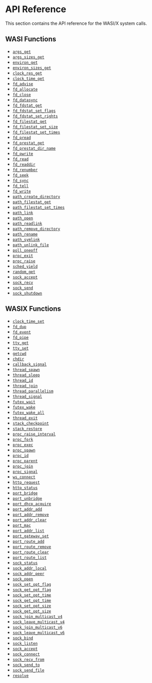 # API Reference

This section contains the API reference for the WASI/X system calls.

## WASI Functions

- [`args_get`](/docs/api-reference/wasi/args_get)
- [`args_sizes_get`](/docs/api-reference/wasi/args_sizes_get)
- [`environ_get`](/docs/api-reference/wasi/environ_get)
- [`environ_sizes_get`](/docs/api-reference/wasi/environ_sizes_get)
- [`clock_res_get`](/docs/api-reference/wasi/clock_res_get)
- [`clock_time_get`](/docs/api-reference/wasi/clock_time_get)
- [`fd_advise`](/docs/api-reference/wasi/fd_advise)
- [`fd_allocate`](/docs/api-reference/wasi/fd_allocate)
- [`fd_close`](/docs/api-reference/wasi/fd_close)
- [`fd_datasync`](/docs/api-reference/wasi/fd_datasync)
- [`fd_fdstat_get`](/docs/api-reference/wasi/fd_fdstat_get)
- [`fd_fdstat_set_flags`](/docs/api-reference/wasi/fd_fdstat_set_flags)
- [`fd_fdstat_set_rights`](/docs/api-reference/wasi/fd_fdstat_set_rights)
- [`fd_filestat_get`](/docs/api-reference/wasi/fd_filestat_get)
- [`fd_filestat_set_size`](/docs/api-reference/wasi/fd_filestat_set_size)
- [`fd_filestat_set_times`](/docs/api-reference/wasi/fd_filestat_set_times)
- [`fd_pread`](/docs/api-reference/wasi/fd_pread)
- [`fd_prestat_get`](/docs/api-reference/wasi/fd_prestat_get)
- [`fd_prestat_dir_name`](/docs/api-reference/wasi/fd_prestat_dir_name)
- [`fd_pwrite`](/docs/api-reference/wasi/fd_pwrite)
- [`fd_read`](/docs/api-reference/wasi/fd_read)
- [`fd_readdir`](/docs/api-reference/wasi/fd_readdir)
- [`fd_renumber`](/docs/api-reference/wasi/fd_renumber)
- [`fd_seek`](/docs/api-reference/wasi/fd_seek)
- [`fd_sync`](/docs/api-reference/wasi/fd_sync)
- [`fd_tell`](/docs/api-reference/wasi/fd_tell)
- [`fd_write`](/docs/api-reference/wasi/fd_write)
- [`path_create_directory`](/docs/api-reference/wasi/path_create_directory)
- [`path_filestat_get`](/docs/api-reference/wasi/path_filestat_get)
- [`path_filestat_set_times`](/docs/api-reference/wasi/path_filestat_set_times)
- [`path_link`](/docs/api-reference/wasi/path_link)
- [`path_open`](/docs/api-reference/wasi/path_open)
- [`path_readlink`](/docs/api-reference/wasi/path_readlink)
- [`path_remove_directory`](/docs/api-reference/wasi/path_remove_directory)
- [`path_rename`](/docs/api-reference/wasi/path_rename)
- [`path_symlink`](/docs/api-reference/wasi/path_symlink)
- [`path_unlink_file`](/docs/api-reference/wasi/path_unlink_file)
- [`poll_oneoff`](/docs/api-reference/wasi/poll_oneoff)
- [`proc_exit`](/docs/api-reference/wasi/proc_exit)
- [`proc_raise`](/docs/api-reference/wasi/proc_raise)
- [`sched_yield`](/docs/api-reference/wasi/sched_yield)
- [`random_get`](/docs/api-reference/wasi/random_get)
- [`sock_accept`](/docs/api-reference/wasi/sock_accept)
- [`sock_recv`](/docs/api-reference/wasi/sock_recv)
- [`sock_send`](/docs/api-reference/wasi/sock_send)
- [`sock_shutdown`](/docs/api-reference/wasi/sock_shutdown)

## WASIX Functions

- [`clock_time_set`](/docs/api-reference/wasix/clock_time_set)
- [`fd_dup`](/docs/api-reference/wasix/fd_dup)
- [`fd_event`](/docs/api-reference/wasix/fd_event)
- [`fd_pipe`](/docs/api-reference/wasix/fd_pipe)
- [`tty_get`](/docs/api-reference/wasix/tty_get)
- [`tty_set`](/docs/api-reference/wasix/tty_set)
- [`getcwd`](/docs/api-reference/wasix/getcwd)
- [`chdir`](/docs/api-reference/wasix/chdir)
- [`callback_signal`](/docs/api-reference/wasix/callback_signal)
- [`thread_spawn`](/docs/api-reference/wasix/thread_spawn)
- [`thread_sleep`](/docs/api-reference/wasix/thread_sleep)
- [`thread_id`](/docs/api-reference/wasix/thread_id)
- [`thread_join`](/docs/api-reference/wasix/thread_join)
- [`thread_parallelism`](/docs/api-reference/wasix/thread_parallelism)
- [`thread_signal`](/docs/api-reference/wasix/thread_signal)
- [`futex_wait`](/docs/api-reference/wasix/futex_wait)
- [`futex_wake`](/docs/api-reference/wasix/futex_wake)
- [`futex_wake_all`](/docs/api-reference/wasix/futex_wake_all)
- [`thread_exit`](/docs/api-reference/wasix/thread_exit)
- [`stack_checkpoint`](/docs/api-reference/wasix/stack_checkpoint)
- [`stack_restore`](/docs/api-reference/wasix/stack_restore)
- [`proc_raise_interval`](/docs/api-reference/wasix/proc_raise_interval)
- [`proc_fork`](/docs/api-reference/wasix/proc_fork)
- [`proc_exec`](/docs/api-reference/wasix/proc_exec)
- [`proc_spawn`](/docs/api-reference/wasix/proc_spawn)
- [`proc_id`](/docs/api-reference/wasix/proc_id)
- [`proc_parent`](/docs/api-reference/wasix/proc_parent)
- [`proc_join`](/docs/api-reference/wasix/proc_join)
- [`proc_signal`](/docs/api-reference/wasix/proc_signal)
- [`ws_connect`](/docs/api-reference/wasix/ws_connect)
- [`http_request`](/docs/api-reference/wasix/http_request)
- [`http_status`](/docs/api-reference/wasix/http_status)
- [`port_bridge`](/docs/api-reference/wasix/port_bridge)
- [`port_unbridge`](/docs/api-reference/wasix/port_unbridge)
- [`port_dhcp_acquire`](/docs/api-reference/wasix/port_dhcp_acquire)
- [`port_addr_add`](/docs/api-reference/wasix/port_addr_add)
- [`port_addr_remove`](/docs/api-reference/wasix/port_addr_remove)
- [`port_addr_clear`](/docs/api-reference/wasix/port_addr_clear)
- [`port_mac`](/docs/api-reference/wasix/port_mac)
- [`port_addr_list`](/docs/api-reference/wasix/port_addr_list)
- [`port_gateway_set`](/docs/api-reference/wasix/port_gateway_set)
- [`port_route_add`](/docs/api-reference/wasix/port_route_add)
- [`port_route_remove`](/docs/api-reference/wasix/port_route_remove)
- [`port_route_clear`](/docs/api-reference/wasix/port_route_clear)
- [`port_route_list`](/docs/api-reference/wasix/port_route_list)
- [`sock_status`](/docs/api-reference/wasix/sock_status)
- [`sock_addr_local`](/docs/api-reference/wasix/sock_addr_local)
- [`sock_addr_peer`](/docs/api-reference/wasix/sock_addr_peer)
- [`sock_open`](/docs/api-reference/wasix/sock_open)
- [`sock_set_opt_flag`](/docs/api-reference/wasix/sock_set_opt_flag)
- [`sock_get_opt_flag`](/docs/api-reference/wasix/sock_get_opt_flag)
- [`sock_set_opt_time`](/docs/api-reference/wasix/sock_set_opt_time)
- [`sock_get_opt_time`](/docs/api-reference/wasix/sock_get_opt_time)
- [`sock_set_opt_size`](/docs/api-reference/wasix/sock_set_opt_size)
- [`sock_get_opt_size`](/docs/api-reference/wasix/sock_get_opt_size)
- [`sock_join_multicast_v4`](/docs/api-reference/wasix/sock_join_multicast_v4)
- [`sock_leave_multicast_v4`](/docs/api-reference/wasix/sock_leave_multicast_v4)
- [`sock_join_multicast_v6`](/docs/api-reference/wasix/sock_join_multicast_v6)
- [`sock_leave_multicast_v6`](/docs/api-reference/wasix/sock_leave_multicast_v6)
- [`sock_bind`](/docs/api-reference/wasix/sock_bind)
- [`sock_listen`](/docs/api-reference/wasix/sock_listen)
- [`sock_accept`](/docs/api-reference/wasix/sock_accept)
- [`sock_connect`](/docs/api-reference/wasix/sock_connect)
- [`sock_recv_from`](/docs/api-reference/wasix/sock_recv_from)
- [`sock_send_to`](/docs/api-reference/wasix/sock_send_to)
- [`sock_send_file`](/docs/api-reference/wasix/sock_send_file)
- [`resolve`](/docs/api-reference/wasix/resolve)
